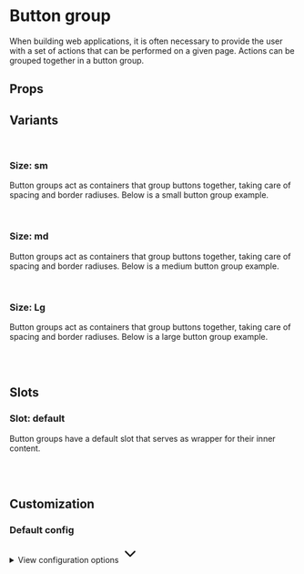 
<Meta of={ButtonGroupStories} />

# Button group

When building web applications, it is often necessary to provide the user with a set of actions that can be performed on a given page. Actions can be grouped together in a button group.

<Primary />

## Props

<Controls />

## Variants

<br />

### Size: sm

Button groups act as containers that group buttons together, taking care of spacing and border radiuses. Below is a small button group example.

<div className="flex gap-2 bg-slate-100 dark:bg-slate-900 p-6 rounded-sm">
  <Story of={ButtonGroupStories.SizeSm} />
</div>

<br />

### Size: md

Button groups act as containers that group buttons together, taking care of spacing and border radiuses. Below is a medium button group example.

<div className="flex gap-2 bg-slate-100 dark:bg-slate-900 p-6 rounded-sm">
  <Story of={ButtonGroupStories.SizeMd} />
</div>

<br />

### Size: Lg

Button groups act as containers that group buttons together, taking care of spacing and border radiuses. Below is a large button group example.

<div className="flex gap-2 bg-slate-100 dark:bg-slate-900 p-6 rounded-sm">
  <Story of={ButtonGroupStories.SizeLg} />
</div>

<br />
<br />

## Slots

### Slot: default

Button groups have a default slot that serves as wrapper for their inner content.

<div className="flex gap-2 bg-slate-100 dark:bg-slate-900 p-6 rounded-sm">
  <Story of={ButtonGroupStories.Main} />
</div>

<br />
<br />

## Customization

### Default config

<div class="relative">
  <details class="relative bg-slate-50 border border-slate-200 rounded-lg p-4 [&>summary>svg]:open:-rotate-180">
    <summary class="list-none cursor-pointer">
      <span class="font-sans text-slate-500">View configuration options</span>
      <svg
        class="w-5 h-5 text-slate-500 absolute top-5 end-4 transition-transform duration-300"
        xmlns="http://www.w3.org/2000/svg"
        width="32"
        height="32"
        viewBox="0 0 24 24"
      >
        <path
          fill="none"
          stroke="currentColor"
          stroke-linecap="round"
          stroke-linejoin="round"
          stroke-width="2"
          d="m6 9l6 6l6-6"
        />
      </svg>
    </summary>

    <div class="!mt-4">
      <pre >
        {JSON.stringify(defaultButtonGroupConfig, null, 2)}
      </pre>
    </div>

  </details>
</div>
